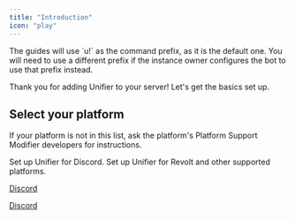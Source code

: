 ```yaml
---
title: "Introduction"
icon: "play"
---
```


<Warning>
  The guides will use `u!` as the command prefix, as it is the default one. You will need to use a different prefix if the instance owner configures the bot to use that prefix instead.
</Warning>

Thank you for adding Unifier to your server\! Let's get the basics set up.

## Select your platform

If your platform is not in this list, ask the platform's Platform Support Modifier developers for instructions.

<CardGroup cols={2}>
  <Card title="Discord" icon="Discord" href="./existing/discord">
    Set up Unifier for Discord.
  </Card>
  <Card title="Revolt & Others" icon="share-nodes" href="./existing/revolt.mdx">
    Set up Unifier for Revolt and other supported platforms.
  </Card>
</CardGroup>

[Discord](./discord.mdx)

[Discord](./revolt.mdx)